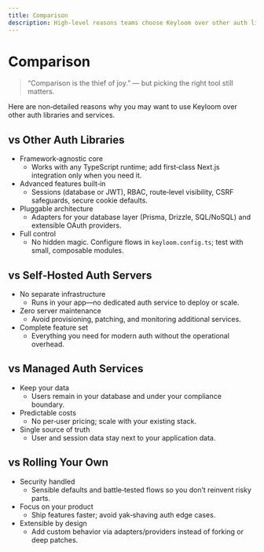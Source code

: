 ```yaml
---
title: Comparison
description: High-level reasons teams choose Keyloom over other auth libraries and services.
---
```


# Comparison

> “Comparison is the thief of joy.” — but picking the right tool still matters.

Here are non‑detailed reasons why you may want to use Keyloom over other auth libraries and services.

## vs Other Auth Libraries

- Framework‑agnostic core
  - Works with any TypeScript runtime; add first‑class Next.js integration only when you need it.
- Advanced features built‑in
  - Sessions (database or JWT), RBAC, route‑level visibility, CSRF safeguards, secure cookie defaults.
- Pluggable architecture
  - Adapters for your database layer (Prisma, Drizzle, SQL/NoSQL) and extensible OAuth providers.
- Full control
  - No hidden magic. Configure flows in `keyloom.config.ts`; test with small, composable modules.

## vs Self‑Hosted Auth Servers

- No separate infrastructure
  - Runs in your app—no dedicated auth service to deploy or scale.
- Zero server maintenance
  - Avoid provisioning, patching, and monitoring additional services.
- Complete feature set
  - Everything you need for modern auth without the operational overhead.

## vs Managed Auth Services

- Keep your data
  - Users remain in your database and under your compliance boundary.
- Predictable costs
  - No per‑user pricing; scale with your existing stack.
- Single source of truth
  - User and session data stay next to your application data.

## vs Rolling Your Own

- Security handled
  - Sensible defaults and battle‑tested flows so you don’t reinvent risky parts.
- Focus on your product
  - Ship features faster; avoid yak‑shaving auth edge cases.
- Extensible by design
  - Add custom behavior via adapters/providers instead of forking or deep patches.

